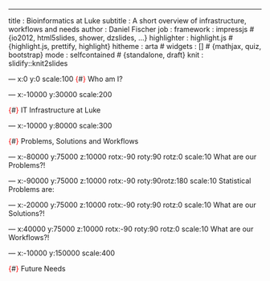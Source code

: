 ---
title       : Bioinformatics at Luke
subtitle    : A short overview of infrastructure, workflows and needs
author      : Daniel Fischer
job         : 
framework   : impressjs        # {io2012, html5slides, shower, dzslides, ...}
highlighter : highlight.js  # {highlight.js, prettify, highlight}
hitheme     : arta      # 
widgets     : []            # {mathjax, quiz, bootstrap}
mode        : selfcontained # {standalone, draft}
knit        : slidify::knit2slides

--- x:0 y:0 scale:100
<font color="red">{</font>#<font color="red">}</font> Who am I?

--- x:-10000 y:30000 scale:200

<font color="red">{</font>#<font color="red">}</font> IT Infrastructure at Luke

--- x:-10000 y:80000 scale:300

<font color="red">{</font>#<font color="red">}</font> Problems, Solutions and Workflows

--- x:-80000 y:75000 z:10000 rotx:-90 roty:90 rotz:0 scale:10
What are our Problems?!

--- x:-90000 y:75000 z:10000 rotx:-90 roty:90rotz:180 scale:10
Statistical Problems are:


--- x:-20000 y:75000 z:10000 rotx:-90 roty:90 rotz:0 scale:10
What are our Solutions?!

--- x:40000 y:75000 z:10000 rotx:-90 roty:90 rotz:0 scale:10
What are our Workflows?!


--- x:-10000 y:150000 scale:400

<font color="red">{</font>#<font color="red">}</font> Future Needs

